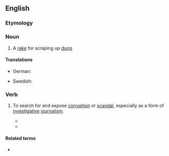 ==English==

===Etymology===
{{compound|en|muck|rake}}

===Noun===
{{en-noun}}

# A [[rake]] for scraping up [[dung]].

====Translations====
{{trans-top|1. A rake for scraping up dung.}}
* German: {{t+|de|Mistgabel|f}}
{{trans-mid}}
* Swedish: {{t+|sv|dyngraka}}
{{trans-bottom}}

===Verb===
{{en-verb}}

# {{lb|en|intransitive}} To search for and expose [[corruption]] or [[scandal]], especially as a form of [[investigative]] [[journalism]].
#* {{quote-book|en|year=1914|title=Sylvia's Marriage|author=Upton Sinclair|authorlink=Upton Sinclair|url=https://www.gutenberg.org/cache/epub/5807/pg5807-images.html|passage=To think that he cares about nothing save the possibility of being found out and made ridiculous! All his friends have been ‘'''muckraked''',’ as he calls it, and he has sat aloft and smiled over their plight; he was the landed gentleman, the true aristrocrat, whom the worries of traders and money-changers didn’t concern.}}
#* {{quote-web|en|work=New York Times|title=The Ugly (and Glorious) Truth About American Supermarkets|author=Alex Williams|date=2020-09-24|url=https://www.nytimes.com/2020/09/24/style/the-ugly-and-glorious-truth-about-american-supermarkets.html|passage=His book, published this month, combines the '''muckraking''' approach of Eric Schlosser’s “Fast Food Nation” with the wry travelogue approach of a Michael Moore movie.}}

====Related terms====
* {{l|en|muckraker}}